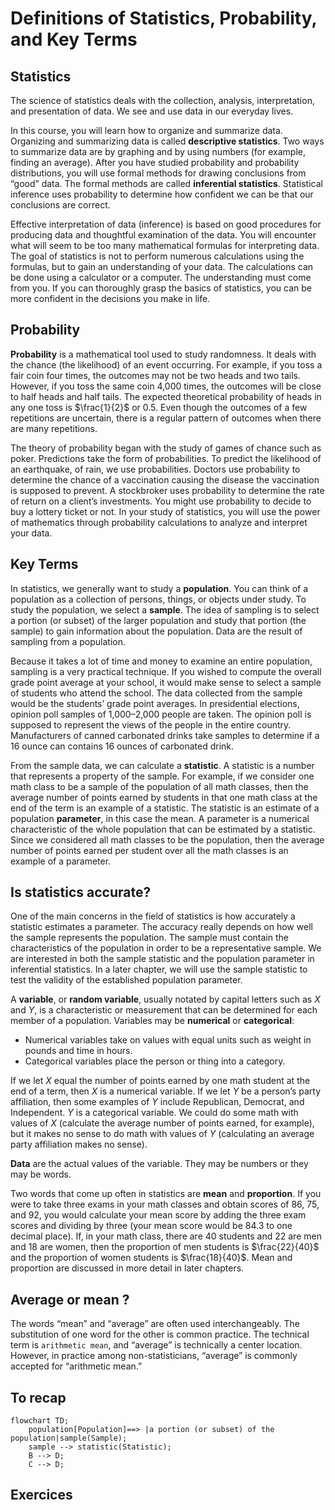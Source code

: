 # Definitions of Statistics, Probability, and Key Terms

## Statistics

The science of statistics deals with the collection, analysis, interpretation, and presentation of data. We see and use data in our everyday lives.

In this course, you will learn how to organize and summarize data. Organizing and summarizing data is called **descriptive statistics**. Two ways to summarize data are by graphing and by using numbers (for example, finding an average). After you have studied probability and probability distributions, you will use formal methods for drawing conclusions from "good" data. The formal methods are called **inferential statistics**. Statistical inference uses probability to determine how confident we can be that our conclusions are correct.

Effective interpretation of data (inference) is based on good procedures for producing data and thoughtful examination of the data. You will encounter what will seem to be too many mathematical formulas for interpreting data. The goal of statistics is not to perform numerous calculations using the formulas, but to gain an understanding of your data. The calculations can be done using a calculator or a computer. The understanding must come from you. If you can thoroughly grasp the basics of statistics, you can be more confident in the decisions you make in life.

## Probability

**Probability** is a mathematical tool used to study randomness. It deals with the chance (the likelihood) of an event occurring. For example, if you toss a fair coin four times, the outcomes may not be two heads and two tails. However, if you toss the same coin 4,000 times, the outcomes will be close to half heads and half tails. The expected theoretical probability of heads in any one toss is $\frac{1}{2}$ or 0.5. Even though the outcomes of a few repetitions are uncertain, there is a regular pattern of outcomes when there are many repetitions.

The theory of probability began with the study of games of chance such as poker. Predictions take the form of probabilities. To predict the likelihood of an earthquake, of rain, we use probabilities. Doctors use probability to determine the chance of a vaccination causing the disease the vaccination is supposed to prevent. A stockbroker uses probability to determine the rate of return on a client's investments. You might use probability to decide to buy a lottery ticket or not. In your study of statistics, you will use the power of mathematics through probability calculations to analyze and interpret your data.

## Key Terms

In statistics, we generally want to study a **population**. You can think of a population as a collection of persons, things, or objects under study. To study the population, we select a **sample**. The idea of sampling is to select a portion (or subset) of the larger population and study that portion (the sample) to gain information about the population. Data are the result of sampling from a population.

Because it takes a lot of time and money to examine an entire population, sampling is a very practical technique. If you wished to compute the overall grade point average at your school, it would make sense to select a sample of students who attend the school. The data collected from the sample would be the students' grade point averages. In presidential elections, opinion poll samples of 1,000–2,000 people are taken. The opinion poll is supposed to represent the views of the people in the entire country. Manufacturers of canned carbonated drinks take samples to determine if a 16 ounce can contains 16 ounces of carbonated drink.

From the sample data, we can calculate a **statistic**. A statistic is a number that represents a property of the sample. For example, if we consider one math class to be a sample of the population of all math classes, then the average number of points earned by students in that one math class at the end of the term is an example of a statistic. The statistic is an estimate of a population **parameter**, in this case the mean. A parameter is a numerical characteristic of the whole population that can be estimated by a statistic. Since we considered all math classes to be the population, then the average number of points earned per student over all the math classes is an example of a parameter.

::: {.callout-tip}

## Is statistics accurate?

One of the main concerns in the field of statistics is how accurately a statistic estimates a parameter. The accuracy really depends on how well the sample represents the population. The sample must contain the characteristics of the population in order to be a representative sample. We are interested in both the sample statistic and the population parameter in inferential statistics. In a later chapter, we will use the sample statistic to test the validity of the established population parameter.
:::

A **variable**, or **random variable**, usually notated by capital letters such as $X$ and $Y$, is a characteristic or measurement that can be determined for each member of a population. Variables may be **numerical** or **categorical**:

- Numerical variables take on values with equal units such as weight in pounds and time in hours.
- Categorical variables place the person or thing into a category.

If we let $X$ equal the number of points earned by one math student at the end of a term, then $X$ is a numerical variable. If we let $Y$ be a person's party affiliation, then some examples of $Y$ include Republican, Democrat, and Independent. $Y$ is a categorical variable. We could do some math with values of $X$ (calculate the average number of points earned, for example), but it makes no sense to do math with values of $Y$ (calculating an average party affiliation makes no sense).

**Data** are the actual values of the variable. They may be numbers or they may be words.

Two words that come up often in statistics are **mean** and **proportion**. If you were to take three exams in your math classes and obtain scores of 86, 75, and 92, you would calculate your mean score by adding the three exam scores and dividing by three (your mean score would be 84.3 to one decimal place). If, in your math class, there are 40 students and 22 are men and 18 are women, then the proportion of men students is $\frac{22}{40}$ and the proportion of women students is $\frac{18}{40}$. Mean and proportion are discussed in more detail in later chapters.

::: {.callout-tip}

## Average or mean ?

The words "mean" and "average" are often used interchangeably. The substitution of one word for the other is common practice. The technical term is `arithmetic mean`, and "average" is technically a center location. However, in practice among non-statisticians, "average" is commonly accepted for "arithmetic mean."
:::

## To recap

```mermaid
flowchart TD;
    population[Population]==> |a portion (or subset) of the population|sample(Sample);
    sample --> statistic(Statistic);
    B --> D;
    C --> D;
```

## Exercices
